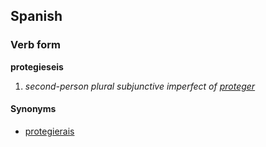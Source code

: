 ==Spanish==
===Verb form===
'''protegieseis'''

# ''second-person plural subjunctive imperfect of [[proteger]]''

====Synonyms====
*[[protegierais]]
